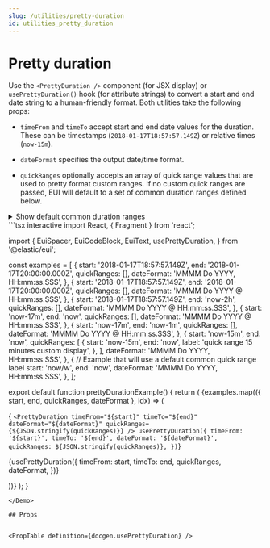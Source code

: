 ```yaml
---
slug: /utilities/pretty-duration
id: utilities_pretty_duration
---
```


# Pretty duration

Use the `<PrettyDuration />` component (for JSX display) or `usePrettyDuration()` hook (for attribute strings) to convert a start and end date string to a human-friendly format. Both utilities take the following props:

* `timeFrom` and `timeTo` accept start and end date values for the duration. These can be timestamps (`2018-01-17T18:57:57.149Z`) or relative times (`now-15m`).

* `dateFormat` specifies the output date/time format.

* `quickRanges` optionally accepts an array of quick range values that are used to pretty format custom ranges. If no custom quick ranges are passed, EUI will default to a set of common duration ranges defined below.

<details style={{ marginTop: 16 }}>
<summary>Show default common duration ranges</summary>
```json
[
  {
    "start": "now/d",
    "end": "now/d",
    "label": "Today"
  },
  {
    "start": "now/w",
    "end": "now/w",
    "label": "This week"
  },
  {
    "start": "now/M",
    "end": "now/M",
    "label": "This month"
  },
  {
    "start": "now/y",
    "end": "now/y",
    "label": "This year"
  },
  {
    "start": "now-1d/d",
    "end": "now-1d/d",
    "label": "Yesterday"
  },
  {
    "start": "now/w",
    "end": "now",
    "label": "Week to date"
  },
  {
    "start": "now/M",
    "end": "now",
    "label": "Month to date"
  },
  {
    "start": "now/y",
    "end": "now",
    "label": "Year to date"
  }
]
```
</details>

<Demo>
```tsx interactive
import React, { Fragment } from 'react';

import {
  EuiSpacer,
  EuiCodeBlock,
  EuiText,
  usePrettyDuration,
} from '@elastic/eui';

const examples = [
  {
    start: '2018-01-17T18:57:57.149Z',
    end: '2018-01-17T20:00:00.000Z',
    quickRanges: [],
    dateFormat: 'MMMM Do YYYY, HH:mm:ss.SSS',
  },
  {
    start: '2018-01-17T18:57:57.149Z',
    end: '2018-01-17T20:00:00.000Z',
    quickRanges: [],
    dateFormat: 'MMMM Do YYYY @ HH:mm:ss.SSS',
  },
  {
    start: '2018-01-17T18:57:57.149Z',
    end: 'now-2h',
    quickRanges: [],
    dateFormat: 'MMMM Do YYYY @ HH:mm:ss.SSS',
  },
  {
    start: 'now-17m',
    end: 'now',
    quickRanges: [],
    dateFormat: 'MMMM Do YYYY @ HH:mm:ss.SSS',
  },
  {
    start: 'now-17m',
    end: 'now-1m',
    quickRanges: [],
    dateFormat: 'MMMM Do YYYY @ HH:mm:ss.SSS',
  },
  {
    start: 'now-15m',
    end: 'now',
    quickRanges: [
      {
        start: 'now-15m',
        end: 'now',
        label: 'quick range 15 minutes custom display',
      },
    ],
    dateFormat: 'MMMM Do YYYY, HH:mm:ss.SSS',
  },
  {
    // Example that will use a default common quick range label
    start: 'now/w',
    end: 'now',
    dateFormat: 'MMMM Do YYYY, HH:mm:ss.SSS',
  },
];

export default function prettyDurationExample() {
  return (
    <Fragment>
      {examples.map(({ start, end, quickRanges, dateFormat }, idx) => (
        <div key={idx}>
          <EuiCodeBlock
            paddingSize="s"
            isCopyable
            language="js"
          >{
            `<PrettyDuration
                timeFrom="${start}"
                timeTo="${end}"
                dateFormat="${dateFormat}"
                quickRanges={${JSON.stringify(quickRanges)}}
            />
            usePrettyDuration({
                timeFrom: '${start}',
                timeTo: '${end}',
                dateFormat: '${dateFormat}',
                quickRanges: ${JSON.stringify(quickRanges)},
            })`}
          </EuiCodeBlock>
          <EuiSpacer size="s" />
          <EuiText>
            <p>
              {usePrettyDuration({
                timeFrom: start,
                timeTo: end,
                quickRanges,
                dateFormat,
              })}
            </p>
          </EuiText>
          <EuiSpacer size="xl" />
        </div>
      ))}
    </Fragment>
  );
}
```
</Demo>

## Props


<PropTable definition={docgen.usePrettyDuration} />

